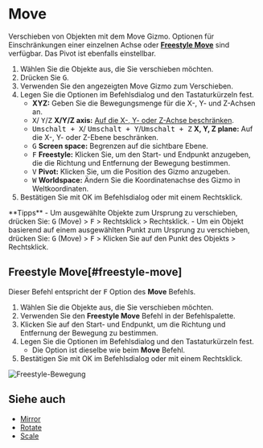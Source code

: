 
# Move

<Reference shortcut="G" command="Move" button="Links von der Befehlsleiste" />

Verschieben von Objekten mit dem Move Gizmo. Optionen für Einschränkungen einer einzelnen Achse oder [**Freestyle Move**](#freestyle-move) sind verfügbar. Das Pivot ist ebenfalls einstellbar.

1. Wählen Sie die Objekte aus, die Sie verschieben möchten.
2. Drücken Sie <kbd>G</kbd>.
3. Verwenden Sie den angezeigten Move Gizmo zum Verschieben.
4. Legen Sie die Optionen im Befehlsdialog und den Tastaturkürzeln fest.
   - **XYZ:** Geben Sie die Bewegungsmenge für die X-, Y- und Z-Achsen an.
   - <kbd>X</kbd>/ <kbd>Y</kbd>/<kbd>Z</kbd> **X/Y/Z axis:** [Auf die X-, Y- oder Z-Achse beschränken](./sketching-essentials#constrain-to-an-axis).
   - <kbd>Umschalt + X</kbd>/ <kbd>Umschalt + Y</kbd>/<kbd>Umschalt + Z</kbd> **X, Y, Z plane:** Auf die X-, Y- oder Z-Ebene beschränken.
   - <kbd>G</kbd> **Screen space:** Begrenzen auf die sichtbare Ebene.
   - <kbd>F</kbd> **Freestyle:** Klicken Sie, um den Start- und Endpunkt anzugeben, die die Richtung und Entfernung der Bewegung bestimmen.
   - <kbd>V</kbd> **Pivot:** Klicken Sie, um die Position des Gizmo anzugeben.
   - <kbd>W</kbd> **Worldspace:** Ändern Sie die Koordinatenachse des Gizmo in Weltkoordinaten.
4. Bestätigen Sie mit OK im Befehlsdialog oder mit einem Rechtsklick.

<Callout type="info" emoji="💡">
**Tipps**
- Um ausgewählte Objekte zum Ursprung zu verschieben, drücken Sie: <kbd>G</kbd> (Move) > <kbd>F</kbd> > Rechtsklick > Rechtsklick.
- Um ein Objekt basierend auf einem ausgewählten Punkt zum Ursprung zu verschieben, drücken Sie: <kbd>G</kbd> (Move) > <kbd>F</kbd> > Klicken Sie auf den Punkt des Objekts > Rechtsklick.
</Callout>

## Freestyle Move[#freestyle-move]

Dieser Befehl entspricht der <kbd>F</kbd> Option des **Move** Befehls.

1. Wählen Sie die Objekte aus, die Sie verschieben möchten.
2. Verwenden Sie den **Freestyle Move** Befehl in der Befehlspalette.
3. Klicken Sie auf den Start- und Endpunkt, um die Richtung und Entfernung der Bewegung zu bestimmen.
4. Legen Sie die Optionen im Befehlsdialog und den Tastaturkürzeln fest.
   - Die Option ist dieselbe wie beim **Move** Befehl.
4. Bestätigen Sie mit OK im Befehlsdialog oder mit einem Rechtsklick.

![Freestyle-Bewegung](/img/freestyle-move.gif)

## Siehe auch
- [Mirror](./mirror)
- [Rotate](./rotate)
- [Scale](./scale)
